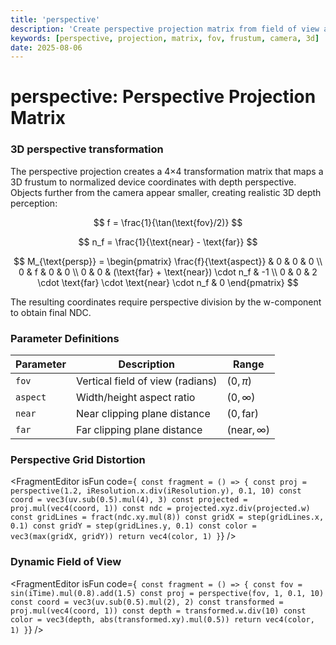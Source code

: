 ```yaml
---
title: 'perspective'
description: 'Create perspective projection matrix from field of view and aspect ratio'
keywords: [perspective, projection, matrix, fov, frustum, camera, 3d]
date: 2025-08-06
---
```



# perspective: Perspective Projection Matrix

### 3D perspective transformation

The perspective projection creates a 4×4 transformation matrix that maps a 3D frustum to normalized device coordinates with depth perspective. Objects further from the camera appear smaller, creating realistic 3D depth perception:

$$
f = \frac{1}{\tan(\text{fov}/2)}
$$

$$
n_f = \frac{1}{\text{near} - \text{far}}
$$

$$
M_{\text{persp}} = \begin{pmatrix}
\frac{f}{\text{aspect}} & 0 & 0 & 0 \\
0 & f & 0 & 0 \\
0 & 0 & (\text{far} + \text{near}) \cdot n_f & -1 \\
0 & 0 & 2 \cdot \text{far} \cdot \text{near} \cdot n_f & 0
\end{pmatrix}
$$

The resulting coordinates require perspective division by the w-component to obtain final NDC.

### Parameter Definitions

| Parameter | Description                      | Range                   |
| --------- | -------------------------------- | ----------------------- |
| `fov`     | Vertical field of view (radians) | $(0, \pi)$              |
| `aspect`  | Width/height aspect ratio        | $(0, \infty)$           |
| `near`    | Near clipping plane distance     | $(0, \text{far})$       |
| `far`     | Far clipping plane distance      | $(\text{near}, \infty)$ |

### Perspective Grid Distortion

<FragmentEditor
        isFun
        code={`
const fragment = () => {
        const proj = perspective(1.2, iResolution.x.div(iResolution.y), 0.1, 10)
        const coord = vec3(uv.sub(0.5).mul(4), 3)
        const projected = proj.mul(vec4(coord, 1))
        const ndc = projected.xyz.div(projected.w)
        const gridLines = fract(ndc.xy.mul(8))
        const gridX = step(gridLines.x, 0.1)
        const gridY = step(gridLines.y, 0.1)
        const color = vec3(max(gridX, gridY))
        return vec4(color, 1)
}`}
/>

### Dynamic Field of View

<FragmentEditor
        isFun
        code={`
const fragment = () => {
        const fov = sin(iTime).mul(0.8).add(1.5)
        const proj = perspective(fov, 1, 0.1, 10)
        const coord = vec3(uv.sub(0.5).mul(2), 2)
        const transformed = proj.mul(vec4(coord, 1))
        const depth = transformed.w.div(10)
        const color = vec3(depth, abs(transformed.xy).mul(0.5))
        return vec4(color, 1)
}`}
/>
